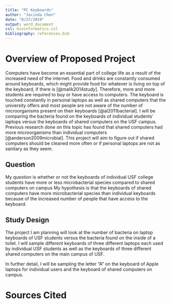 ```yaml
---
title: "PC Keyboards"
author: "Jacinda Chen"
date: "8/27/2019"
output: word_document
csl: bioinformatics.csl
bibliography: references.bib
---
```


# Overview of Proposed Project

Computers have become an essential part of college life as a result of the increased need of the internet. Food and drinks are constantly consumed around keyboards, which might provide food for whatever is living on top of the keyboard, if there is [@malik2014study]. Therefore, more and more students are required to buy or have access to computers. The keyboard is touched constantly in personal laptops as well as shared computers that the university offers and most people are not aware of the number of microorganisms present on their keyboards [@al2011bacterial]. I will be comparing the bacteria found on the keyboards of individual students' laptops versus the keyboards of shared computers on the USF campus.  Previous research done on this topic has found that shared computers had more microorganisms than individual computers [@anderson2009microbial]. This project will aim to figure out if shared computers should be cleaned more often or if personal laptops are not as sanitary as they seem.  

## Question

My question is whether or not the keyboards of individual USF college students have more or less microbacterial species compared to shared computers on campus My hypothesis is that the keyboards of shared computers have more microbacterial species than individual keyboards because of the increased number of people that have access to the keyboard. 

## Study Design

The project I am planning will look at the number of bacteria on laptop keyboards of USF students versus the bacteria found on the inside of a toilet. I will sample  different keyboards of three different laptops each used by individual USF students as well as the keyboards of three different shared computers on the main campus of USF. 

In further detail, I will be sampling the letter "A" on the keyboard of Apple laptops for individual users and the keyboard of shared computers on campus. 

# Sources Cited



